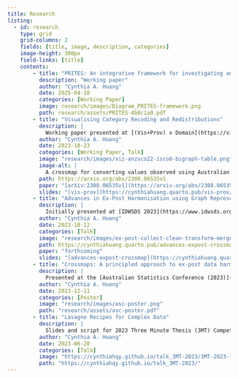 ```yaml
---
title: Research
listing:
  - id: research
    type: grid
    grid-columns: 2
    fields: [title, image, description, categories]
    image-height: 300px
    field-links: [title]
    contents:
        - title: "PRITES: An integrative framework for investigating and assessing web-scraped datasets for research applications"
          description: "Working paper"
          author: "Cynthia A. Huang"
          date: 2025-04-10
          categories: [Working Paper]
          image: research/images/Diagram_PRITES-framework.png
          path: research/assets/PRITES-4b0c1a0.pdf
        - title: "Visualising Category Recoding and Redistributions"
          description: |
            Working paper presented at [(Vis+Prov) x Domain](https://visxprov.github.io) 2023, a workshop at IEEE VIS 2023.
          author: "Cynthia A. Huang"
          date: 2023-10-23
          categories: [Working Paper, Talk]
          image: "research/images/viz-anzsco22-isco8-bigraph-table.png"
          image-alt: |
            A crossmap for converting values observed using Australian occupation categories (ANZSCO22) into observations under the International Standard Classification of Occupations (ISCO8). Crossmaps are directed multipartite graph structures for capturing details of cross-taxonomy transformation. This crossmap is visualised using a two-layer bigraph layout, with ANZSCO22 codes forming the first source layer, and ISCO8 codes the second target layer. The weights on the links indicate what share of ANZSCO22 observed values are redistributed to corresponding ISCO8 codes.
          path: https://arxiv.org/abs/2308.06535v1
          paper: "[arXiv:2308.06535v1](https://arxiv.org/abs/2308.06535v1)"
          slides: "[vis-prov](https://cynthiahuang.quarto.pub/vis-prov/)"
        - title: "Advances in Ex-Post Harmonisation using Graph Representations of Cross-Taxonomy Transformations"
          description: |
            Initially presented at [IDWSDS 2023](https://www.idwsds.org) for the PhD contest on Oct 10, 2023, and then at NUMBATS group seminar on Oct 12, 2023.
          author: "Cynthia A. Huang"
          date: 2023-10-12
          categories: [Talk]
          image: "research/images/ex-post-collect-clean-transform-merge.png"
          path: https://cynthiahuang.quarto.pub/advances-expost-crossmap/
          paper: "forthcoming"
          slides: "[advances-expost-crossmap](https://cynthiahuang.quarto.pub/advances-expost-crossmap/)"
        - title: "Crossmaps: A principled approach to ex-post data harmonisation and dataset integration"
          description: |
            Presented at the [Australian Statistics Conference (2023)](https://www.asc2023.org)
          author: "Cynthia A. Huang"
          date: 2023-12-11
          categories: [Poster]
          image: "research/images/asc-poster.png"
          path: "research/assets/asc-poster.pdf"
        - title: "Lasagne Recipes for Complex Data"
          description: |
            Slides and script for 2023 Three Minute Thesis (3MT) Competition at Monash University
          author: "Cynthia A. Huang"
          date: 2023-06-20
          categories: [Talk]
          image: "https://cynthiahqy.github.io/talk_3MT-2023/3MT-2023-lasagne-v03.png"
          path: "https://cynthiahqy.github.io/talk_3MT-2023/"
---
```


